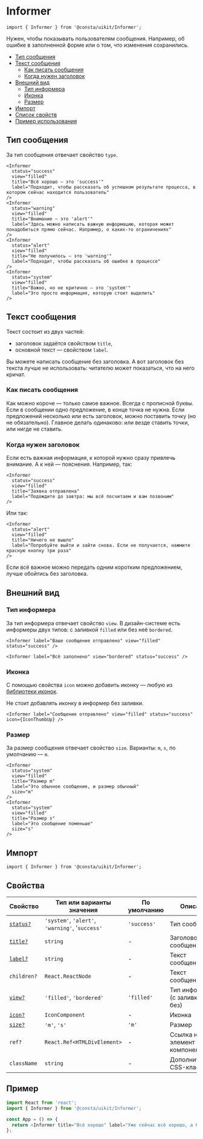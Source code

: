 
<!--info
description: Сообщение для пользователя. Встраивается в содержимое страницы.
-->

# Informer

```tsx
import { Informer } from '@consta/uikit/Informer';
```

Нужен, чтобы показывать пользователям сообщения. Например, об ошибке в заполненной форме
или о том, что изменения сохранились.

- [Тип сообщения](#тип-сообщения)
- [Текст сообщения](#текст-сообщения)
  - [Как писать сообщения](#как-писать-сообщения)
  - [Когда нужен заголовок](#когда-нужен-заголовок)
- [Внешний вид](#внешний-вид)
  - [Тип информера](#тип-информера)
  - [Иконка](#иконка)
  - [Размер](#размер)
- [Импорт](#импорт)
- [Список свойств](#свойства)
- [Пример использования](#пример)

## Тип сообщения

За тип сообщения отвечает свойство `type`.

```tsx
<Informer
  status="success"
  view="filled"
  title="Всё хорошо — это 'success'"
  label="Подходит, чтобы рассказать об успешном результате процесса, в котором сейчас находится пользователь"
/>
<Informer
  status="warning"
  view="filled"
  title="Внимание — это 'alert'"
  label="Здесь можно написать важную информацию, которая может понадобиться прямо сейчас. Например, о каких-то ограничениях"
/>
<Informer
  status="alert"
  view="filled"
  title="Не получилось — это 'warning'"
  label="Подходит, чтобы рассказать об ошибке в процессе"
/>
<Informer
  status="system"
  view="filled"
  title="Важно, но не критично — это 'system'"
  label="Это просто информация, которую стоит выделить"
/>
```

<InformerExampleType />

## Текст сообщения

Текст состоит из двух частей:

- заголовок задаётся свойством `title`,
- основной текст — свойством `label`.

Вы можете написать сообщение без заголовка. А вот заголовок без текста лучше не использовать:
читателю может показаться, что на него кричат.

### Как писать сообщения

Как можно короче — только самое важное. Всегда с прописной буквы. Если в сообщении одно предложение,
в конце точка не нужна. Если предложений несколько или есть заголовок, можно поставить точку (но не обязательно).
Главное делать одинаково: или везде ставить точки, или нигде не ставить.

### Когда нужен заголовок

Если есть важная информация, к которой нужно сразу привлечь внимание. А к ней — пояснения. Например, так:

```tsx
<Informer
  status="success"
  view="filled"
  title="Заявка отправлена"
  label="Подождите до завтра: мы всё посчитаем и вам позвоним"
/>
```

<InformerExampleSuccess />

Или так:

```tsx
<Informer
  status="alert"
  view="filled"
  title="Ничего не вышло"
  label="Попробуйте выйти и зайти снова. Если не получается, нажмите красную кнопку три раза"
/>
```

<InformerExampleAlert />

Если всё важное можно передать одним коротким предложением, лучше обойтись без заголовка.

## Внешний вид

### Тип информера

За тип информера отвечает свойство `view`. В дизайн-системе есть информеры двух типов:
с заливкой `filled` или без неё `bordered`.

```tsx
<Informer label="Ваше сообщение отправлено" view="filled" status="success" />
```

```tsx
<Informer label="Всё заполнено" view="bordered" status="success" />
```

<InformerExampleView />

### Иконка

С помощью свойства `icon` можно добавить иконку — любую из [библиотеки иконок](?path=/story/components-icons--playground).

Не стоит добавлять иконку в информер без заливки.

```tsx
<Informer label="Сообщение отправлено" view="filled" status="success" icon={IconThumbUp} />
```

<InformerExampleIcon />

### Размер

За размер сообщения отвечает свойство `size`. Варианты: `m`, `s`, по умолчанию — `m`.

```tsx
<Informer
  status="system"
  view="filled"
  title="Размер m"
  label="Это обычное сообщение, и размер обычный"
  size="m"
/>
<Informer
  status="system"
  view="filled"
  title="Размер s"
  label="Это сообщение поменьше"
  size="s"
/>
```

<InformerExampleSize />

## Импорт

```tsx
import { Informer } from '@consta/uikit/Informer';
```

## Свойства

| Свойство                     | Тип или варианты значения                       | По умолчанию | Описание                           |
| ---------------------------- | ----------------------------------------------- | ------------ | ---------------------------------- |
| [`status?`](#тип-сообщения)  | `'system'`, `'alert'`, `'warning'`, '`success'` | `'success'`  | Тип сообщения                      |
| [`title?`](#текст-сообщения) | `string`                                        | -            | Заголовок сообщения                |
| [`label?`](#текст-сообщения) | `string`                                        | -            | Текст сообщения                    |
| `children?`                  | `React.ReactNode`                               | -            | Текст сообщения                    |
| [`view?`](#внешний-вид)      | `'filled'`, `'bordered'`                        | `'filled'`   | Тип информера (с заливкой или без) |
| [`icon?`](#внешний-вид)      | `IconComponent`                                 | -            | Иконка                             |
| [`size?`](#размер)           | `'m'`, `'s'`                                    | `'m'`        | Размер                             |
| `ref?`                       | `React.Ref<HTMLDivElement>`                     | -            | Ссылка на DOM-элемент компонента   |
| `className`                  | `string`                                        | -            | Дополнительный CSS-класс           |

## Пример

```ts
import React from 'react';
import { Informer } from '@consta/uikit/Informer';

const App = () => {
  return <Informer title="Всё хорошо" label="Уже сейчас всё хорошо, а будет ещё лучше" />;
};
```
